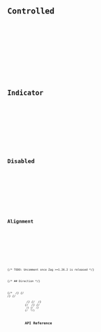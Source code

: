 





<Preview client:load>
	<Fragment slot="preview">
		<Default client:visible />
	</Fragment>
	<Fragment slot="code">
		<Code code={DefaultRaw} lang="svelte" />
	</Fragment>
</Preview>

## Controlled

<Preview client:load>
	<Fragment slot="preview">
		<Controlled client:visible />
	</Fragment>
	<Fragment slot="code">
		<Code code={ControlledRaw} lang="svelte" />
	</Fragment>
</Preview>

## Indicator

<Preview client:load>
	<Fragment slot="preview">
		<Indicator client:visible />
	</Fragment>
	<Fragment slot="code">
		<Code code={IndicatorRaw} lang="svelte" />
	</Fragment>
</Preview>

## Disabled

<Preview client:load>
	<Fragment slot="preview">
		<Disabled client:visible />
	</Fragment>
	<Fragment slot="code">
		<Code code={DisabledRaw} lang="svelte" />
	</Fragment>
</Preview>

## Alignment

<Preview client:load>
	<Fragment slot="preview">
		<Aligment client:visible />
	</Fragment>
	<Fragment slot="code">
		<Code code={AligmentRaw} lang="svelte" />
	</Fragment>
</Preview>

{/* TODO: Uncomment once Zag >=1.26.2 is released */}

{/* ## Direction */}

{/* <Preview client:load> */}
{/* <Fragment slot="preview"> */}
{/* <Dir client:visible /> */}
{/* </Fragment> */}
{/* <Fragment slot="code"> */}
{/* <Code code={DirRaw} lang="svelte" /> */}
{/* </Fragment> */}
{/* </Preview> */}

## API Reference

<ApiTable />
